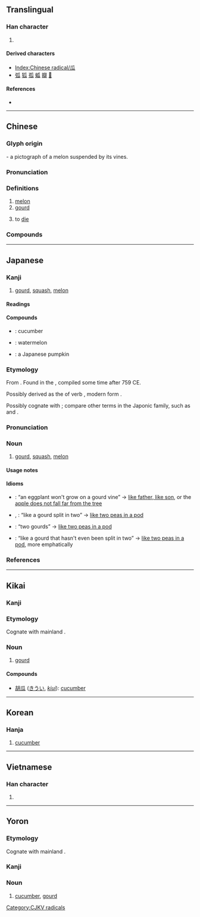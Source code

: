 {{also|爪}}
{{character info/new}}
==Translingual==
{{stroke order|type=animate}}

===Han character===
{{Han char|rn=97|rad=瓜|as=00|sn=5|snj=6|four=72230|canj=HVIO|ids=⿸𠂆⿰厶乀,⿻𤓰丶}}

# {{mul-kangxi radical-def}}

====Derived characters====
* [[Index:Chinese radical/瓜]]
* [[弧]] [[狐]] [[孤]] [[蛌]] [[瓣]] [[𩂡]]

====References====
* {{Han ref|kx=0746.010|dkj=21371|dj=1154.140|hdz=42654.010|uh=74DC|ud=29916|bh=A5CA|bd=42442}}

----

==Chinese==
{{zh-forms|alt=苽}}
{{zh-wp|zh:瓜|en:Melon|en:Gourd|en:Radical 97}}

===Glyph origin===
{{Han etym}}
{{liushu|p}} - a pictograph of a melon suspended by its vines.
===Pronunciation===
{{zh-pron
|m=guā
|m-s=gua1
|c=gwaa1
|c-t=
|g=
|h=pfs=kôa
|j=
|mb=guá
|md=guă
|mn=koe/koa
|mn_note=koe - vernacular, koa - literary
|mn-t=guê1
|w=1ko
|x=
|mc=y
|oc=y
|cat=n,c:v
}}

===Definitions===
{{zh-hanzi}}

# [[melon]]
# [[gourd]]
# {{lb|zh|Cantonese|_|slang|humorous}} to [[die]]

===Compounds===
{{zh-der|白瓜|西瓜|瓜蒂|瓜分|瓜李之嫌|瓜連|瓜紐|瓜農|瓜皮帽|瓜剖豆分|瓜仁|瓜熟蒂落|瓜藤|瓜田李下|瓜條|瓜蔓|瓜子|瓜子臉|佛手瓜|南瓜|及瓜而代|呆瓜|傻瓜相機|傻瓜|刺瓜|地瓜簽|匏瓜|及瓜|哈密瓜|地若瓜分|倭瓜|一瓜一蒂|嗑瓜子|匏瓜空懸|尼加拉瓜|寒瓜|地瓜|厄瓜多|劉全進瓜|冬瓜|瓜代|瓜田之嫌|浮瓜避暑|番木瓜|瓜子殼|瓜果筵|稍瓜打驢|瓜瓞|滾瓜爛熟|東瓜茄子|破瓜|瓜瓞綿綿|打瓜子|瓜子金|瓜秧|打響瓜兒|水底納瓜|番瓜|瓜月|浮瓜沉李|有瓜葛|木瓜|沉李浮瓜|木瓜酵素|滾瓜溜圓|種瓜得瓜|瓜搭|故侯瓜|砍瓜切菜|矮冬瓜|瓜期|瓜蔓抄|澆瓜之惠|癩瓜|王瓜|甜瓜|甘瓜苦蒂|瓜葛之親|瓜葛|瓜祭|瓜瓤|瓜洲|瓜棚|瓜架|瓜果|瓜時|瓜字初分|瓜地馬拉|瓜分豆剖|瓜子仁|瓜科|灌瓜之義|投瓜|滾瓜兒|瓠瓜|洋香瓜|水裡納瓜|抱蔓摘瓜|瓟瓜|東陵瓜|李下瓜田|醉瓜|綿綿瓜瓞|黃瓜|絲瓜絡|金瓜|頂瓜皮|絲瓜|腦袋瓜|老王賣瓜|順藤摸瓜|豆剖瓜分|蒲瓜|苦瓜臉|腦瓜頂兒|腦袋瓜子|老醃瓜|菜瓜布|苦瓜|鯽瓜兒|馬鈴瓜|香瓜|醬瓜|花瓜|馬拿瓜|金瓜石|糖瓜|老倭瓜|越瓜|西瓜子兒|西瓜帽|花木瓜|菜瓜|阿空卡瓜|胡瓜|瓜州}}

{{zh-cat|Intermediate}}

----

==Japanese==

===Kanji===
{{ja-kanji|grade=|rs=瓜00}}

# [[gourd]], [[squash]], [[melon]]

====Readings====
{{ja-readings
|goon=け<くゑ
|kanon=か<くわ
|kun=うり-
}}

====Compounds====
{{der-top|Compounds}}
* {{ja-r|胡瓜|きゅうり}}: cucumber
* {{ja-r|西瓜|すいか}}: watermelon
* {{ja-r|南瓜|かぼちゃ}}: a Japanese pumpkin
{{der-bottom}}

===Etymology===
<div style="float:right;">
{{wikipedia|lang=ja}}
{{wikipedia|Gourd}}
{{wikipedia|Cucurbita|Squash}}
{{wikipedia|Melon}}
</div>
{{ja-kanjitab|yomi=k|うり}}

From {{inh|ja|ojp|-}}. Found in the ''{{w|Man'yōshū}}'', compiled some time after 759 CE.

Possibly derived as the {{m|ja|連用形|tr=ren'yōkei||continuative or stem form}} of verb {{m|ja|熟る|tr=uru||to ripen}}, modern form {{m|ja|熟れる|tr=ureru}}.

Possibly cognate with {{cog|ko|오이||cucumber}}; compare other terms in the Japonic family, such as {{cog|kzg|瓜|tr=ui}} and {{cog|yox|瓜|tr=ui}}.

===Pronunciation===
{{ja-pron|yomi=k|うり|acc=1|acc_ref=DJR}}

===Noun===
{{ja-noun|うり|ウリ}}

# [[gourd]], [[squash]], [[melon]]

====Usage notes====
{{U:ja:biology|ウリ}}

====Idioms====
{{der-top|Idioms}}
* {{ja-r|瓜の蔓には茄子はならぬ|うり の つる に は なすび は ならぬ}}: “an eggplant won't grow on a gourd vine” → [[like father, like son]], or the [[apple does not fall far from the tree]]
* {{ja-r|瓜を二つに割ったよう|うり を ふたつ に わった よう}}, {{ja-r|瓜を二つに割りたる如し|うり を ふたつ に わりたる ごとし}}: “like a gourd split in two” → [[like two peas in a pod]]
* {{ja-r|瓜二つ|うり ふたつ}}: “two gourds” → [[like two peas in a pod]]
* {{ja-r|瓜を二つに割らずそのまま|うり を ふたつ に わらず その まま}}: “like a gourd that hasn't even been split in two” → [[like two peas in a pod]], more emphatically
{{der-bottom}}

===References===
<references/>

----

==Kikai==
{{attention|kzg}}

===Kanji===
{{head|kzg|kanji|hiragana|うい|romaji|ui}}

===Etymology===
Cognate with mainland {{cog|ja|瓜|tr=uri||[[gourd]], [[squash]], [[melon]]}}.

===Noun===
{{head|kzg|noun|hiragana|うい|romaji|ui}}

# [[gourd]]

====Compounds====
{{top2}}
* [[胡瓜]] ([[きうい]], ''[[kiui]]''): [[cucumber]]
{{bottom}}

----

==Korean==

===Hanja===
{{ko-hanja|hangeul=[[과]]|eumhun=오이|rv=gwa|mr=kwa|y=kwa|ehrv=oi|ehmr=oi|ehy=oi}}

# [[cucumber]]

----

==Vietnamese==

===Han character===
{{vi-hantu|[[qua]], [[dưa]]|rs=瓜00}}

# {{defn|lang=vi|sort=瓜00}}

----

==Yoron==
{{attention|yox}}

===Etymology===
Cognate with mainland {{cog|ja|瓜|tr=uri||[[gourd]], [[squash]], [[melon]]}}.

===Kanji===
{{head|yox|kanji|hiragana|うい|romaji|ui}}

===Noun===
{{head|yox|noun|hiragana|うい|romaji|ui}}

# [[cucumber]], [[gourd]]

[[Category:CJKV radicals]]